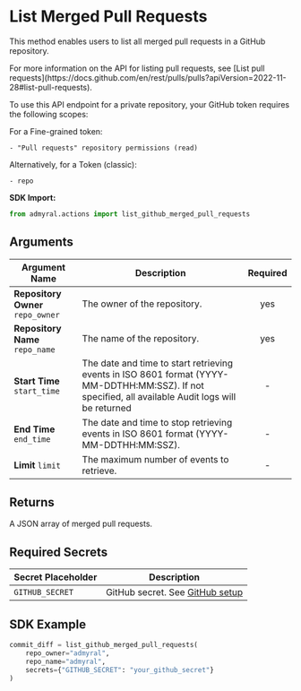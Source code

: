 
# List Merged Pull Requests

This method enables users to list all merged pull requests in a GitHub repository.

<Callout type="info">
	For more information on the API for listing pull requests, see [List pull
	requests](https://docs.github.com/en/rest/pulls/pulls?apiVersion=2022-11-28#list-pull-requests).
</Callout>

To use this API endpoint for a private repository, your GitHub token requires the following scopes:

For a Fine-grained token:

```
- "Pull requests" repository permissions (read)
```

Alternatively, for a Token (classic):

```
- repo
```

**SDK Import:**

```python
from admyral.actions import list_github_merged_pull_requests
```

## Arguments

| Argument Name                     | Description                                                                                                                                         | Required |
| --------------------------------- | --------------------------------------------------------------------------------------------------------------------------------------------------- | :------: |
| **Repository Owner** `repo_owner` | The owner of the repository.                                                                                                                        |   yes    |
| **Repository Name** `repo_name`   | The name of the repository.                                                                                                                         |   yes    |
| **Start Time** `start_time`       | The date and time to start retrieving events in ISO 8601 format (YYYY-MM-DDTHH:MM:SSZ). If not specified, all available Audit logs will be returned |    -     |
| **End Time** `end_time`           | The date and time to stop retrieving events in ISO 8601 format (YYYY-MM-DDTHH:MM:SSZ).                                                              |    -     |
| **Limit** `limit`                 | The maximum number of events to retrieve.                                                                                                           |    -     |

## Returns

A JSON array of merged pull requests.

## Required Secrets

| Secret Placeholder | Description                                                    |
| ------------------ | -------------------------------------------------------------- |
| `GITHUB_SECRET`    | GitHub secret. See [GitHub setup](/integrations/github/github) |

## SDK Example

```python
commit_diff = list_github_merged_pull_requests(
	repo_owner="admyral",
	repo_name="admyral",
	secrets={"GITHUB_SECRET": "your_github_secret"}
)
```
